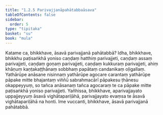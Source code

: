 ```yaml
---
title: "1.2.5 Parivajjanāpahātabbaāsava"
tableOfContents: false
sidebar:
  order: 5
type: "tipitaka"
basket: "su"
book: "mula"
---
```



<DynamicBreadcrumb />

<Division number="25" book="mula">

<Paragraph number="74" book="mula">
Katame ca, bhikkhave, āsavā parivajjanā pahātabbā? Idha, bhikkhave, bhikkhu paṭisaṅkhā yoniso caṇḍaṃ hatthiṃ parivajjeti, caṇḍaṃ assaṃ parivajjeti, caṇḍaṃ goṇaṃ parivajjeti, caṇḍaṃ kukkuraṃ parivajjeti, ahiṃ khāṇuṃ kaṇṭakaṭṭhānaṃ sobbhaṃ papātaṃ candanikaṃ oḷigallaṃ. Yathārūpe anāsane nisinnaṃ yathārūpe agocare carantaṃ yathārūpe pāpake mitte bhajantaṃ viññū sabrahmacārī pāpakesu ṭhānesu okappeyyuṃ, so tañca anāsanaṃ tañca agocaraṃ te ca pāpake mitte paṭisaṅkhā yoniso parivajjeti.
</Paragraph>

<Paragraph number="75" book="mula">
Yañhissa, bhikkhave, aparivajjayato uppajjeyyuṃ āsavā vighātapariḷāhā, parivajjayato evaṃsa te āsavā vighātapariḷāhā na honti. Ime vuccanti, bhikkhave, āsavā parivajjanā pahātabbā.
</Paragraph>
</Division>